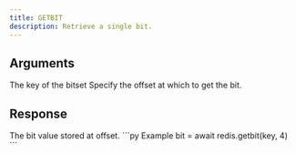 ```yaml
---
title: GETBIT
description: Retrieve a single bit.
---
```



## Arguments

<ParamField body="key" type="string" required>
  The key of the bitset
</ParamField>

<ParamField body="offset" type="integer" required>
  Specify the offset at which to get the bit.

</ParamField>

## Response

<ResponseField type="integer" required>
  The bit value stored at offset.
</ResponseField>

<RequestExample>
```py Example
bit = await redis.getbit(key, 4)
```
</RequestExample>
